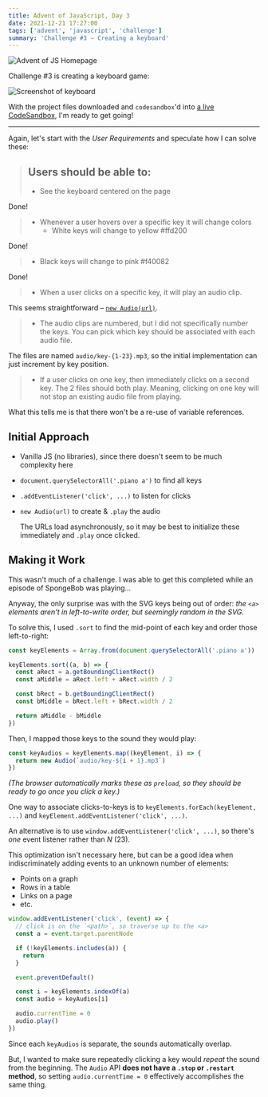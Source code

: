 ```yaml
---
title: Advent of JavaScript, Day 3
date: 2021-12-21 17:27:00
tags: ['advent', 'javascript', 'challenge']
summary: 'Challenge #3 – Creating a keyboard'
---
```


![Advent of JS Homepage](/static/images/advent-of-js.png)

Challenge #3 is creating a keyboard game:

![Screenshot of keyboard](https://coachtestprep.s3.amazonaws.com/direct-uploads/user-117025/2a1d26cf-9640-4269-a8fc-8be0e7b13c6d/COVER--small.png)

With the project files downloaded and `codesandbox`'d into [a live CodeSandbox](https://codesandbox.io/s/advent-of-js-day-3-sep2s?file=/index.html), I'm ready to get going!

---

Again, let's start with the _User Requirements_ and speculate how I can solve these:

> ## Users should be able to:
>
> - See the keyboard centered on the page

Done!

> - Whenever a user hovers over a specific key it will change colors
>   - White keys will change to yellow #ffd200

Done!

> - Black keys will change to pink #f40082

Done!

> - When a user clicks on a specific key, it will play an audio clip.

This seems straightforward – [`new Audio(url)`](https://developer.mozilla.org/en-US/docs/Web/API/HTMLAudioElement/Audio).

> - The audio clips are numbered, but I did not specifically number the keys. You can pick which key should be associated with each audio file.

The files are named `audio/key-{1-23}.mp3`, so the initial implementation can just increment by key position.

> - If a user clicks on one key, then immediately clicks on a second key. The 2 files should both play. Meaning, clicking on one key will not stop an existing audio file from playing.

What this tells me is that there won't be a re-use of variable references.

## Initial Approach

- Vanilla JS (no libraries), since there doesn't seem to be much complexity here

- `document.querySelectorAll('.piano a')` to find all keys
- `.addEventListener('click', ...)` to listen for clicks
- `new Audio(url)` to create & `.play` the audio

  The URLs load asynchronously, so it may be best to initialize these immediately and `.play` once clicked.

## Making it Work

This wasn't much of a challenge. I was able to get this completed while an episode of SpongeBob was playing...

Anyway, the only surprise was with the SVG keys being out of order:
_the `<a>` elements aren't in left-to-write order, but seemingly random in the SVG._

To solve this, I used `.sort` to find the mid-point of each key and order those left-to-right:

```js {3, 10}
const keyElements = Array.from(document.querySelectorAll('.piano a'))

keyElements.sort((a, b) => {
  const aRect = a.getBoundingClientRect()
  const aMiddle = aRect.left + aRect.width / 2

  const bRect = b.getBoundingClientRect()
  const bMiddle = bRect.left + bRect.width / 2

  return aMiddle - bMiddle
})
```

Then, I mapped those keys to the sound they would play:

```js {2}
const keyAudios = keyElements.map((keyElement, i) => {
  return new Audio(`audio/key-${i + 1}.mp3`)
})
```

_(The browser automatically marks these as `preload`, so they should be ready to go once you click a key.)_

One way to associate clicks-to-keys is to `keyElements.forEach(keyElement, ...)` and `keyElement.addEventListener('click', ...)`.

An alternative is to use `window.addEventListener('click', ...)`, so there's _one_ event listener rather than _N_ (23).

This optimization isn't necessary here, but can be a good idea when indiscriminately adding events to an unknown number of elements:

- Points on a graph
- Rows in a table
- Links on a page
- etc.

```js {3, 14-15}
window.addEventListener('click', (event) => {
  // click is on the `<path>`, so traverse up to the <a>
  const a = event.target.parentNode

  if (!keyElements.includes(a)) {
    return
  }

  event.preventDefault()

  const i = keyElements.indexOf(a)
  const audio = keyAudios[i]

  audio.currentTime = 0
  audio.play()
})
```

Since each `keyAudios` is separate, the sounds automatically overlap.

But, I wanted to make sure repeatedly clicking a key would _repeat_ the sound from the beginning.
The `Audio` API **does not have a `.stop` or `.restart` method**, so setting `audio.currentTime = 0` effectively accomplishes the same thing.

<CodeSandbox codeSandboxId="advent-of-js-day-3-sep2s" />
